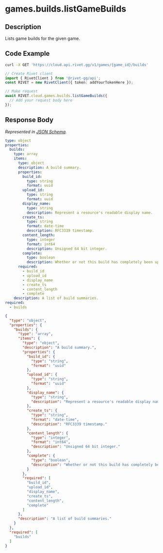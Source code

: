 
# games.builds.listGameBuilds

## Description

Lists game builds for the given game.


## Code Example

<CodeGroup title='Request' tag='GET' label='https://cloud.api.rivet.gg/v1/games/{game_id}/builds'>

```bash {{ title: 'cURL' }}
curl -X GET 'https://cloud.api.rivet.gg/v1/games/{game_id}/builds'
```

```ts
// Create Rivet client
import { RivetClient } from '@rivet-gg/api';
const RIVET = new RivetClient({ token: addYourTokenHere });

// Make request
await RIVET.cloud.games.builds.listGameBuilds({
  // Add your request body here
});
```

</CodeGroup>


## Response Body

_Represented in [JSON Schema](https://json-schema.org/)._

<CodeGroup title='Response'>

```yaml
type: object
properties:
  builds:
    type: array
    items:
      type: object
      description: A build summary.
      properties:
        build_id:
          type: string
          format: uuid
        upload_id:
          type: string
          format: uuid
        display_name:
          type: string
          description: Represent a resource's readable display name.
        create_ts:
          type: string
          format: date-time
          description: RFC3339 timestamp.
        content_length:
          type: integer
          format: int64
          description: Unsigned 64 bit integer.
        complete:
          type: boolean
          description: Whether or not this build has completely been uploaded.
      required:
        - build_id
        - upload_id
        - display_name
        - create_ts
        - content_length
        - complete
    description: A list of build summaries.
required:
  - builds

```

```json
{
  "type": "object",
  "properties": {
    "builds": {
      "type": "array",
      "items": {
        "type": "object",
        "description": "A build summary.",
        "properties": {
          "build_id": {
            "type": "string",
            "format": "uuid"
          },
          "upload_id": {
            "type": "string",
            "format": "uuid"
          },
          "display_name": {
            "type": "string",
            "description": "Represent a resource's readable display name."
          },
          "create_ts": {
            "type": "string",
            "format": "date-time",
            "description": "RFC3339 timestamp."
          },
          "content_length": {
            "type": "integer",
            "format": "int64",
            "description": "Unsigned 64 bit integer."
          },
          "complete": {
            "type": "boolean",
            "description": "Whether or not this build has completely been uploaded."
          }
        },
        "required": [
          "build_id",
          "upload_id",
          "display_name",
          "create_ts",
          "content_length",
          "complete"
        ]
      },
      "description": "A list of build summaries."
    }
  },
  "required": [
    "builds"
  ]
}
```

</CodeGroup>

